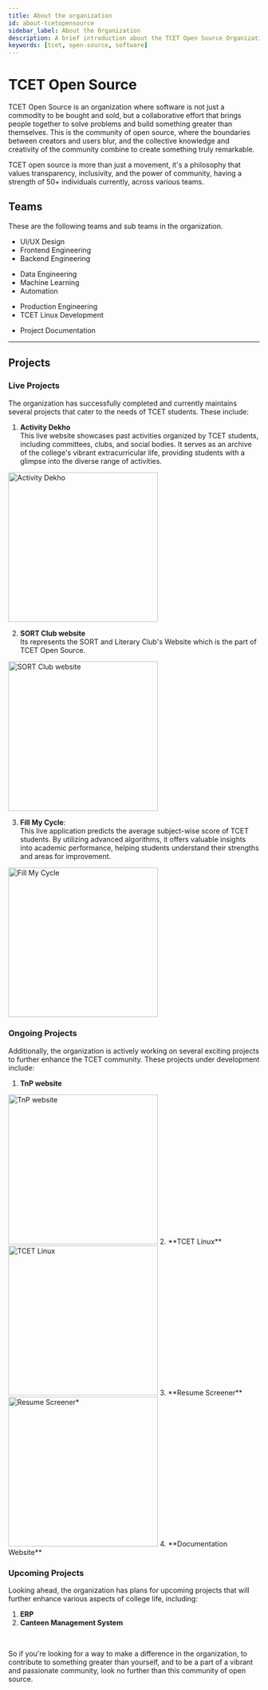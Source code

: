 ```yaml
---
title: About the organization
id: about-tcetopensource
sidebar_label: About the Organization
description: A brief introduction about the TCET Open Source Organization
keywords: [tcet, open-source, software]
---
```


# TCET Open Source

TCET Open Source is an organization where software is not just a commodity to be bought and sold, but a collaborative effort that brings people together to solve problems and build something greater than themselves. This is the community of open source, where the boundaries between creators and users blur, and the collective knowledge and creativity of the community combine to create something truly remarkable. 

TCET open source is more than just a movement, it's a philosophy that values transparency, inclusivity, and the power of community, having a strength of 50+ individuals currently, across various teams.

## Teams
These are the following teams and sub teams in the organization.



<Tabs>
  <TabItem value="Web Team" attributes={{className: styles.unique}}>
    <ul>
      <li>UI/UX Design</li>
      <li>Frontend Engineering</li>
      <li>Backend Engineering</li>
    </ul>
  </TabItem>
  <TabItem value="AI Team" attributes={{className: styles.unique}}>
    <ul>
      <li>Data Engineering</li>
      <li>Machine Learning</li>
      <li>Automation</li>
    </ul>
  </TabItem>
  <TabItem value="DevOps Team" attributes={{className: styles.unique}}>
    <ul>
      <li>Production Engineering</li>
      <li>TCET Linux Development</li>
    </ul>
  </TabItem>
  <TabItem value="Documentation Team" attributes={{className: styles.unique}}>
    <ul>
      <li>Project Documentation</li>
    </ul>
  </TabItem>
</Tabs>

---

## Projects

### Live Projects
The organization has successfully completed and currently maintains several projects that cater to the needs of TCET students. These include:

1. **Activity Dekho** <br/>This live website showcases past activities organized by TCET students, including committees, clubs, and social bodies. It serves as an archive of the college's vibrant extracurricular life, providing students with a glimpse into the diverse range of activities.
<img alt="Activity Dekho" width="300" src="https://user-images.githubusercontent.com/104899687/273162337-3806613a-4556-4cb6-9b9e-e79a220473fb.png" />

2. **SORT Club website** <br/>Its represents the SORT and Literary Club's Website which is the part of TCET Open Source.
<img alt="SORT Club website" width="300" src="https://github.com/tcet-opensource/documentation/assets/104899687/1a28659e-4947-4b36-a185-202928872bae" />

3. **Fill My Cycle**: <br/>This live application predicts the average subject-wise score of TCET students. By utilizing advanced algorithms, it offers valuable insights into academic performance, helping students understand their strengths and areas for improvement.
<img alt="Fill My Cycle" width="300" src="https://github.com/tcet-opensource/documentation/assets/104899687/7def9907-b3f0-4479-a041-37f5152e850d" />

### Ongoing Projects
Additionally, the organization is actively working on several exciting projects to further enhance the TCET community. These projects under development include:

1. **TnP website**<br/>
<img alt="TnP website" width="300" src="https://github.com/tcet-opensource/documentation/assets/104899687/e342f6cd-2acd-4c95-9646-7c88558bf659" />
2. **TCET Linux**<br/>
<img alt="TCET Linux" width="300" src="https://github.com/tcet-opensource/documentation/assets/104899687/8efefc60-43f6-4991-8896-3c519088dae7" />
3. **Resume Screener**<br/>
<img alt="Resume Screener*" width="300" src="https://github.com/tcet-opensource/documentation/assets/104899687/a0b56daf-f18e-4da2-a669-adf783a53598" />
4. **Documentation Website**

### Upcoming Projects
Looking ahead, the organization has plans for upcoming projects that will further enhance various aspects of college life, including:

1. **ERP**
2. **Canteen Management System**

<br />




<Admonition type="tip" icon="📢" title="ANNOUCEMENT">
    <p>
        So if you're looking for a way to make a difference in the organization, to contribute to something greater than yourself, and to be a part of a vibrant and passionate community, look no further than this community of open source.
    </p>
</Admonition>
